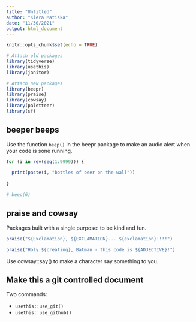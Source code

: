 ```yaml
---
title: "Untitled"
author: "Kiera Matiska"
date: "11/30/2021"
output: html_document
---
```


```r
knitr::opts_chunk$set(echo = TRUE)

# Attach old packages
library(tidyverse)
library(usethis)
library(janitor)

# Attach new packages
library(beepr)
library(praise)
library(cowsay)
library(paletteer)
library(sf)
```

## beeper beeps

Use the function `beep()` in the beepr package to make an audio alert when your code is sone running.

```r
for (i in rev(seq(1:9999))) {
  
  print(paste(i, "bottles of beer on the wall"))
  
}

# beep(6)
```

## praise and cowsay

Packages built with a single purpose: to be kind and fun.

```r
praise("${Exclamation}, ${EXCLAMATION}... ${exclamation}!!!!")

praise("Holy ${creating}, Batman - this code is ${ADJECTIVE}!")
```

Use cowsay::say() to make a character say something to you.

## Make this a git controlled document

Two commands:

- `usethis::use_git()`
- `usethis::use_github()`
